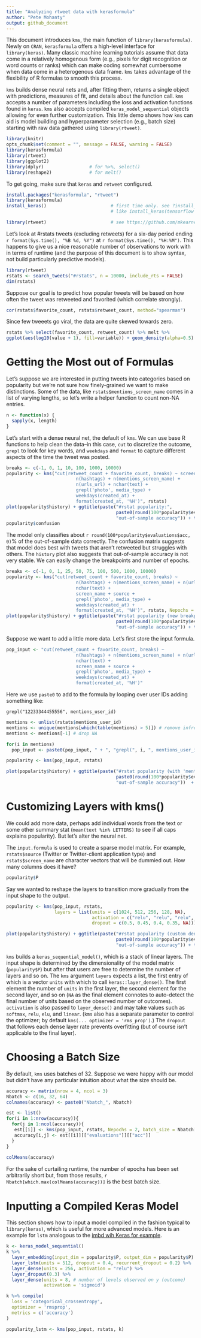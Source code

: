 ```yaml
---
title: "Analyzing rtweet data with kerasformula"
author: "Pete Mohanty"
output: github_document
---
```


This document introduces `kms`, the main function of `library(kerasformula)`. Newly on `CRAN`, `kerasformula` offers a high-level interface for `library(keras)`. Many classic machine learning  tutorials assume that data come in a relatively homogenous form (e.g., pixels for digit recognition or word counts or ranks) which can make coding somewhat cumbersome when data come in a heterogenous data frame. `kms` takes advantage of the flexibility of R formulas to smooth this process. 

`kms` builds dense neural nets and, after fitting them, returns a single object with predictions, measures of fit, and details about the function call. `kms` accepts a number of parameters including the loss and activation functions found in `keras`. `kms` also accepts compiled `keras_model_sequential` objects allowing for even further customization. This little demo shows how `kms` can aid is model building and hyperparameter selection (e.g., batch size) starting with raw data gathered using `library(rtweet)`.

```r
library(knitr)
opts_chunk$set(comment = "", message = FALSE, warning = FALSE)
library(kerasformula)
library(rtweet)
library(ggplot2)
library(dplyr)                 # for %>%, select()
library(reshape2)              # for melt()
```
To get going, make sure that `keras` and `retweet` configured.
```r
install.packages("kerasformula", "rtweet")
library(kerasformula)
install_keras()                        # first time only. see ?install_keras() for install options
                                       # like install_keras(tensorflow = "gpu")

library(rtweet)                        # see https://github.com/mkearney/rtweet
```

Let's look at #rstats tweets (excluding retweets) for a six-day period ending `r format(Sys.time(), "%B %d, %Y")` at `r format(Sys.time(), "%H:%M")`. This happens to give us a nice reasonable number of observations to work with in terms of runtime (and the purpose of this document is to show syntax, not build particularly predictive models).

```r
library(rtweet)
rstats <- search_tweets("#rstats", n = 10000, include_rts = FALSE)
dim(rstats)
```

Suppose our goal is to predict how popular tweets will be based on how often the tweet was retweeted and favorited (which correlate strongly).

```r
cor(rstats$favorite_count, rstats$retweet_count, method="spearman")
```

Since few tweeets go viral, the data are quite skewed towards zero. 

```r
rstats %>% select(favorite_count, retweet_count) %>% melt %>%
ggplot(aes(log10(value + 1), fill=variable)) + geom_density(alpha=0.5) + ggtitle("#rstats tweets")  + theme_minimal()
```

# Getting the Most out of Formulas

Let's suppose we are interested in putting tweets into categories based on popularity but we're not sure how finely-grained we want to make distinctions. Some of the data, like `rstats$mentions_screen_name` comes in a list of varying lengths, so let's write a helper function to count non-NA entries.  

```r
n <- function(x) {
  sapply(x, length)
}
```

Let's start with a dense neural net, the default of `kms`. We can use base R functions to help clean the data--in this case, `cut` to discretize the outcome, `grepl` to look for key words, and `weekdays` and `format` to capture different aspects of the time the tweet was posted. 

```r
breaks <- c(-1, 0, 1, 10, 100, 1000, 10000)
popularity <- kms("cut(retweet_count + favorite_count, breaks) ~ screen_name + source +  
                          n(hashtags) + n(mentions_screen_name) + 
                          n(urls_url) + nchar(text) +
                          grepl('photo', media_type) +
                          weekdays(created_at) + 
                          format(created_at, '%H')", rstats)
plot(popularity$history) + ggtitle(paste("#rstat popularity:",
                                         paste0(round(100*popularity$evaluations$acc, 1), "%"),
                                         "out-of-sample accuracy")) + theme_minimal()
popularity$confusion
```
The model only classifies about `r round(100*popularity$evaluations$acc, 0)`% of the out-of-sample data correctly. The confusion matrix suggests that model does best with tweets that aren't retweeted but struggles with others. The `history` plot also suggests that out-of-sample accuracy is not very stable. We can easily change the breakpoints and number of epochs. 

```r
breaks <- c(-1, 0, 1, 25, 50, 75, 100, 500, 1000, 10000)
popularity <- kms("cut(retweet_count + favorite_count, breaks) ~  
                          n(hashtags) + n(mentions_screen_name) + n(urls_url) +
                          nchar(text) +
                          screen_name + source +
                          grepl('photo', media_type) +
                          weekdays(created_at) + 
                          format(created_at, '%H')", rstats, Nepochs = 10)
plot(popularity$history) + ggtitle(paste("#rstat popularity (new breakpoints):",
                                         paste0(round(100*popularity$evaluations$acc, 1), "%"),
                                         "out-of-sample accuracy")) + theme_minimal()
```

Suppose we want to add a little more data. Let's first store the input formula.

```r
pop_input <- "cut(retweet_count + favorite_count, breaks) ~  
                          n(hashtags) + n(mentions_screen_name) + n(urls_url) +
                          nchar(text) +
                          screen_name + source +
                          grepl('photo', media_type) +
                          weekdays(created_at) + 
                          format(created_at, '%H')"
```
Here we use `paste0` to add to the formula by looping over user IDs adding something like:
```
grepl("12233344455556", mentions_user_id)
```

```r
mentions <- unlist(rstats$mentions_user_id)
mentions <- unique(mentions[which(table(mentions) > 5)]) # remove infrequent mentions
mentions <- mentions[-1] # drop NA

for(i in mentions)
  pop_input <- paste0(pop_input, " + ", "grepl(", i, ", mentions_user_id)")

popularity <- kms(pop_input, rstats)
```

```r

plot(popularity$history) + ggtitle(paste("#rstat popularity (with 'mentions'):",
                                         paste0(round(100*popularity$evaluations$acc, 1), "%"),
                                         "out-of-sample accuracy"))  + theme_minimal()
```

# Customizing Layers with kms()

We could add more data, perhaps add individual words from the text or some other summary stat (`mean(text %in% LETTERS)` to see if all caps explains popularity). But let's alter the neural net.

The `input.formula` is used to create a sparse model matrix. For example, `rstats$source` (Twitter or Twitter-client application type) and `rstats$screen_name` are character vectors that will be dummied out. How many columns does it have?
```r
popularity$P
```
Say we wanted to reshape the layers to transition more gradually from the input shape to the output. 
```r
popularity <- kms(pop_input, rstats,
                  layers = list(units = c(1024, 512, 256, 128, NA),
                                activation = c("relu", "relu", "relu", "relu", "softmax"), 
                                dropout = c(0.5, 0.45, 0.4, 0.35, NA)))
```

```r
plot(popularity$history) + ggtitle(paste("#rstat popularity (custom dense neural net):",
                                         paste0(round(100*popularity$evaluations$acc, 1), "%"),
                                         "out-of-sample accuracy")) + theme_minimal()
```

`kms` builds a `keras_sequential_model()`, which is a stack of linear layers. The input shape is determined by the dimensionality of the model matrix (`popularity$P`) but after that users are free to determine the number of layers and so on. The `kms` argument `layers` expects a list, the first entry of which is a vector `units` with which to call `keras::layer_dense()`. The first element the number of `units` in the first layer, the second element for the second layer, and so on (`NA` as the final element connotes to auto-detect the final number of units based on the observed number of outcomes). `activation` is also passed to `layer_dense()` and may take values such as `softmax`, `relu`, `elu`, and `linear`. (`kms` also has a separate parameter to control the optimizer; by default `kms(... optimizer = 'rms_prop')`.) The `dropout` that follows each dense layer rate prevents overfitting (but of course isn't applicable to the final layer).

# Choosing a Batch Size

By default, `kms` uses batches of 32. Suppose we were happy with our model but didn't have any particular intuition about what the size should be. 

```r
accuracy <- matrix(nrow = 4, ncol = 3)
Nbatch <- c(16, 32, 64)
colnames(accuracy) <- paste0("Nbatch_", Nbatch)

est <- list()
for(i in 1:nrow(accuracy)){
  for(j in 1:ncol(accuracy)){
   est[[i]] <- kms(pop_input, rstats, Nepochs = 2, batch_size = Nbatch[j])
   accuracy[i,j] <- est[[i]][["evaluations"]][["acc"]]
  }
}
  
colMeans(accuracy)
```
For the sake of curtailing runtime, the number of epochs has been set arbitrarily short but, from those results, `r Nbatch[which.max(colMeans(accuracy))]` is the best batch size. 


# Inputting a Compiled Keras Model

This section shows how to input a model compiled in the fashion typical to `library(keras)`, which is useful for more advanced models. Here is an example for `lstm` analogous to the [imbd wih Keras for example](https://tensorflow.rstudio.com/keras/articles/examples/imdb_lstm.html). 

```r
k <- keras_model_sequential()
k %>%
  layer_embedding(input_dim = popularity$P, output_dim = popularity$P) %>% 
  layer_lstm(units = 512, dropout = 0.4, recurrent_dropout = 0.2) %>% 
  layer_dense(units = 256, activation = "relu") %>%
  layer_dropout(0.3) %>%
  layer_dense(units = 8, # number of levels observed on y (outcome)  
              activation = 'sigmoid')

k %>% compile(
  loss = 'categorical_crossentropy',
  optimizer = 'rmsprop',
  metrics = c('accuracy')
)

popularity_lstm <- kms(pop_input, rstats, k)

```


 
